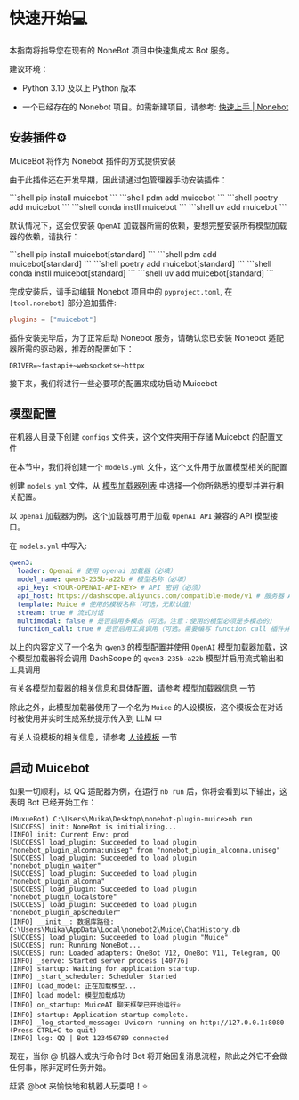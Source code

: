 # 快速开始💻

本指南将指导您在现有的 NoneBot 项目中快速集成本 Bot 服务。

建议环境：

- Python 3.10 及以上 Python 版本

- 一个已经存在的 Nonebot 项目。如需新建项目，请参考: [快速上手 | Nonebot](https://nonebot.dev/docs/quick-start#%E5%88%9B%E5%BB%BA%E9%A1%B9%E7%9B%AE)


## 安装插件⚙️

MuiceBot 将作为 Nonebot 插件的方式提供安装

由于此插件还在开发早期，因此请通过包管理器手动安装插件：


<Tabs>
  <Tab label="pip">
```shell
pip install muicebot
```
  </Tab>

  <Tab label="pdm">
```shell
pdm add muicebot
```
  </Tab>

  <Tab label="poetry">
```shell
poetry add muicebot
```
  </Tab>

  <Tab label="conda">
```shell
conda instll muicebot
```
  </Tab>

  <Tab label="uv">
```shell
uv add muicebot
```
  </Tab>

</Tabs>

默认情况下，这会仅安装 `OpenAI` 加载器所需的依赖，要想完整安装所有模型加载器的依赖，请执行：

<Tabs>
  <Tab label="pip">
```shell
pip install muicebot[standard]
```
  </Tab>

  <Tab label="pdm">
```shell
pdm add muicebot[standard]
```
  </Tab>

  <Tab label="poetry">
```shell
poetry add muicebot[standard]
```
  </Tab>

  <Tab label="conda">
```shell
conda instll muicebot[standard]
```
  </Tab>

  <Tab label="uv">
```shell
uv add muicebot[standard]
```
  </Tab>

</Tabs>

完成安装后，请手动编辑 Nonebot 项目中的 `pyproject.toml`, 在 `[tool.nonebot]` 部分追加插件:

```toml
plugins = ["muicebot"]
```

插件安装完毕后，为了正常启动 Nonebot 服务，请确认您已安装 Nonebot 适配器所需的驱动器，推荐的配置如下：

```dotenv
DRIVER=~fastapi+~websockets+~httpx
```

接下来，我们将进行一些必要项的配置来成功启动 Muicebot

## 模型配置

在机器人目录下创建 `configs` 文件夹，这个文件夹用于存储 Muicebot 的配置文件

在本节中，我们将创建一个 `models.yml` 文件，这个文件用于放置模型相关的配置

创建 `models.yml` 文件，从 [模型加载器列表](/guide/model#实现的加载器及其支持的模型) 中选择一个你所熟悉的模型并进行相关配置。

以 `Openai` 加载器为例，这个加载器可用于加载 `OpenAI API` 兼容的 API 模型接口。

在 `models.yml` 中写入:

```yaml
qwen3:
  loader: Openai # 使用 openai 加载器（必填）
  model_name: qwen3-235b-a22b # 模型名称（必填）
  api_key: <YOUR-OPENAI-API-KEY> # API 密钥（必须）
  api_host: https://dashscope.aliyuncs.com/compatible-mode/v1 # 服务器 API 接口地址 （可选，默认 OpenAI 服务）
  template: Muice # 使用的模板名称（可选，无默认值）
  stream: true # 流式对话
  multimodal: false # 是否启用多模态（可选。注意：使用的模型必须是多模态的）
  function_call: true # 是否启用工具调用（可选。需要编写 function call 插件并启用）
```

以上的内容定义了一个名为 `qwen3` 的模型配置并使用 `OpenAI` 模型加载器加载，这个模型加载器将会调用 DashScope 的 `qwen3-235b-a22b` 模型并启用流式输出和工具调用

有关各模型加载器的相关信息和具体配置，请参考 [模型加载器信息](/guide/model) 一节

除此之外，此模型加载器使用了一个名为 `Muice` 的人设模板，这个模板会在对话时被使用并实时生成系统提示传入到 LLM 中

有关人设模板的相关信息，请参考 [人设模板](/guide/template) 一节

## 启动 Muicebot

如果一切顺利，以 QQ 适配器为例，在运行 `nb run` 后，你将会看到以下输出，这表明 Bot 已经开始工作：

```shell
(MuxueBot) C:\Users\Muika\Desktop\nonebot-plugin-muice>nb run
[SUCCESS] init: NoneBot is initializing...
[INFO] init: Current Env: prod
[SUCCESS] load_plugin: Succeeded to load plugin "nonebot_plugin_alconna:uniseg" from "nonebot_plugin_alconna.uniseg"
[SUCCESS] load_plugin: Succeeded to load plugin "nonebot_plugin_waiter"
[SUCCESS] load_plugin: Succeeded to load plugin "nonebot_plugin_alconna"
[SUCCESS] load_plugin: Succeeded to load plugin "nonebot_plugin_localstore"
[SUCCESS] load_plugin: Succeeded to load plugin "nonebot_plugin_apscheduler"
[INFO] __init__: 数据库路径: C:\Users\Muika\AppData\Local\nonebot2\Muice\ChatHistory.db
[SUCCESS] load_plugin: Succeeded to load plugin "Muice"
[SUCCESS] run: Running NoneBot...
[SUCCESS] run: Loaded adapters: OneBot V12, OneBot V11, Telegram, QQ
[INFO] _serve: Started server process [40776]
[INFO] startup: Waiting for application startup.
[INFO] _start_scheduler: Scheduler Started
[INFO] load_model: 正在加载模型...
[INFO] load_model: 模型加载成功
[INFO] on_startup: MuiceAI 聊天框架已开始运行⭐
[INFO] startup: Application startup complete.
[INFO] _log_started_message: Uvicorn running on http://127.0.0.1:8080 (Press CTRL+C to quit)
[INFO] log: QQ | Bot 123456789 connected
```

现在，当你 @ 机器人或执行命令时 Bot 将开始回复消息流程，除此之外它不会做任何事，除非定时任务开始。

赶紧 @bot 来愉快地和机器人玩耍吧！⭐